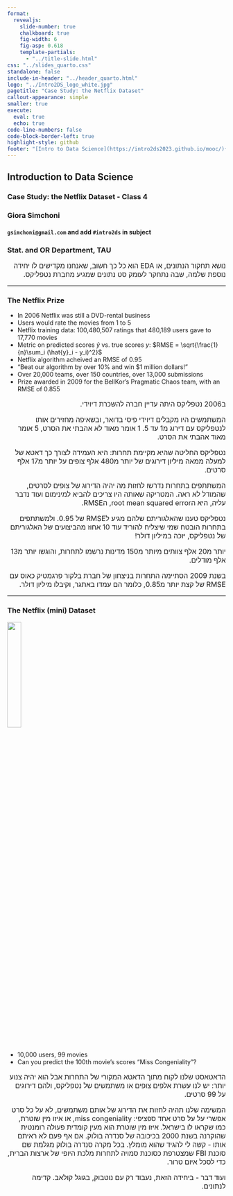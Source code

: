 ```yaml
---
format:
  revealjs:
    slide-number: true
    chalkboard: true
    fig-width: 6
    fig-asp: 0.618
    template-partials:
      - "../title-slide.html"
css: "../slides_quarto.css"
standalone: false
include-in-header: "../header_quarto.html"
logo: "../Intro2DS_logo_white.jpg"
pagetitle: "Case Study: the Netflix Dataset"
callout-appearance: simple
smaller: true
execute:
  eval: true
  echo: true
code-line-numbers: false
code-block-border-left: true
highlight-style: github
footer: "[Intro to Data Science](https://intro2ds2023.github.io/mooc/){target='_blank'}"
---
```


## {.logo-slide}

## Introduction to Data Science {.title-slide}

### Case Study: the Netflix Dataset - Class 4

### Giora Simchoni

#### `gsimchoni@gmail.com` and add `#intro2ds` in subject

### Stat. and OR Department, TAU

::: {.notes}
::: {style="direction:rtl; font-size:16px"}
נושא תחקור הנתונים, או EDA הוא כל כך חשוב, שאנחנו מקדישים לו יחידה נוספת שלמה, שבה נתחקר לעומק סט נתונים שמגיע מחברת נטפליקס.
:::
:::
---

### The Netflix Prize

::: {.incremental}
- In 2006 Netflix was still a DVD-rental business
- Users would rate the movies from 1 to 5
- Netflix training data: 100,480,507 ratings that 480,189 users gave to 17,770 movies
- Metric on predicted scores $\hat{y}$ vs. true scores $y$: $RMSE = \sqrt{\frac{1}{n}\sum_i (\hat{y}_i - y_i)^2}$
- Netflix algorithm acheived an RMSE of 0.95
- "Beat our algorithm by over 10% and win \$1 million dollars!"
- Over 20,000 teams, over 150 countries, over 13,000 submissions
- Prize awarded in 2009 for the BellKor's Pragmatic Chaos team, with an RMSE of 0.855
:::

::: {.notes}
::: {style="direction:rtl; font-size:16px"}
ב2006 נטפליקס היתה עדיין חברה להשכרת דיוידי.

המשתמשים היו מקבלים דיוידי פיסי בדואר, ובשאיפה מחזירים אותו לנטפליקס עם דירוג מ1 עד 5. 1 אומר מאוד לא אהבתי את הסרט, 5 אומר מאוד אהבתי את הסרט.

נטפליקס החליטה שהיא מקיימת תחרות: היא העמידה לצורך כך דאטא של למעלה ממאה מיליון דירוגים של יותר מ480 אלף צופים על יותר מ17 אלף סרטים.

המשתתפים בתחרות נדרשו לחזות מה יהיה הדירוג של צופים לסרטים, שהמודל לא ראה. המטריקה שאותה היו צריכים להביא למינימום ועוד נדבר עליה, היא הroot mean squared error, הRMSE.

נטפליקס טענו שהאלגוריתם שלהם מגיע לRMSE של 0.95. ולמשתתפים בתחרות הובטח שמי שיצליח להוריד עוד 10 אחוז מהביצועים של האלגוריתם של נטפליקס, יזכה במיליון דולר!

יותר מ20 אלף צוותים מיותר מ150 מדינות נרשמו לתחרות, והוגשו יותר מ13 אלף מודלים.

בשנת 2009 הסתיימה התחרות בניצחון של חברת בלקור פרגמטיק כאוס עם RMSE של קצת יותר מ0.85, כלומר הם עמדו באתגר, וקיבלו מיליון דולר.
:::
:::

---

### The Netflix (mini) Dataset

::: {.fragment}
![](images/miss_congeniality.jpg){width=25%}

- 10,000 users, 99 movies
- Can you predict the 100th movie's scores "Miss Congeniality"?
:::

::: {.notes}
::: {style="direction:rtl; font-size:16px"}
הדאטאסט שלנו לקוח מתוך הדאטא המקורי של התחרות אבל הוא יהיה צנוע יותר: יש לנו עשרת אלפים צופים או משתמשים של נטפליקס, ולהם דירוגים על 99 סרטים.

המשימה שלנו תהיה לחזות את הדירוג של אותם משתמשים, לא על כל סרט אפשרי על על סרט אחד ספציפי: miss congeniality, או איזו מין שוטרת, כמו שקראו לו בישראל. איזו מין שוטרת הוא מעין קומדית פעולה רומנטית שהוקרנה בשנת 2000 בכיכובה של סנדרה בולוק. אם אף פעם לא ראיתם אותו - קשה לי להגיד שהוא מומלץ. בכל מקרה סנדרה בולוק מגלמת שם סוכנת FBI שמצטרפת כסוכנת סמויה לתחרות מלכת היופי של ארצות הברית, כדי לסכל איום טרור.

ועוד דבר - ביחידה הזאת, נעבוד רק עם נוטבוק, בגוגל קולאב. קדימה לנתונים.
:::
:::